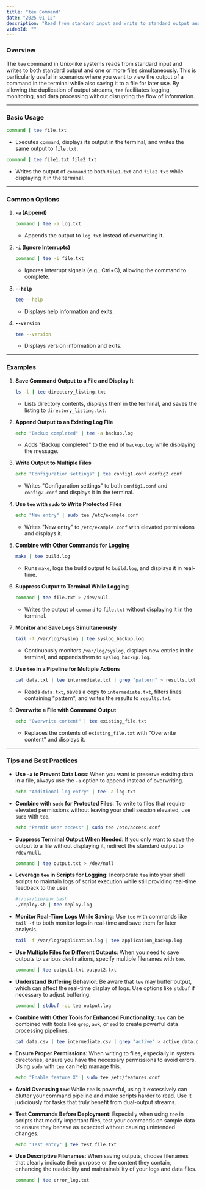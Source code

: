 ```yaml
---
title: "tee Command"
date: "2025-01-12"
description: "Read from standard input and write to standard output and files."
videoId: ""
---
```


### Overview

The `tee` command in Unix-like systems reads from standard input and writes to both standard output and one or more files simultaneously. This is particularly useful in scenarios where you want to view the output of a command in the terminal while also saving it to a file for later use. By allowing the duplication of output streams, `tee` facilitates logging, monitoring, and data processing without disrupting the flow of information.

---

### Basic Usage

```bash
command | tee file.txt
```
- Executes `command`, displays its output in the terminal, and writes the same output to `file.txt`.

```bash
command | tee file1.txt file2.txt
```
- Writes the output of `command` to both `file1.txt` and `file2.txt` while displaying it in the terminal.

---

### Common Options

1. **`-a` (Append)**  
   ```bash
   command | tee -a log.txt
   ```
   - Appends the output to `log.txt` instead of overwriting it.

2. **`-i` (Ignore Interrupts)**  
   ```bash
   command | tee -i file.txt
   ```
   - Ignores interrupt signals (e.g., Ctrl+C), allowing the command to complete.

3. **`--help`**  
   ```bash
   tee --help
   ```
   - Displays help information and exits.

4. **`--version`**  
   ```bash
   tee --version
   ```
   - Displays version information and exits.

---

### Examples

1. **Save Command Output to a File and Display It**  
   ```bash
   ls -l | tee directory_listing.txt
   ```
   - Lists directory contents, displays them in the terminal, and saves the listing to `directory_listing.txt`.

2. **Append Output to an Existing Log File**  
   ```bash
   echo "Backup completed" | tee -a backup.log
   ```
   - Adds "Backup completed" to the end of `backup.log` while displaying the message.

3. **Write Output to Multiple Files**  
   ```bash
   echo "Configuration settings" | tee config1.conf config2.conf
   ```
   - Writes "Configuration settings" to both `config1.conf` and `config2.conf` and displays it in the terminal.

4. **Use `tee` with `sudo` to Write Protected Files**  
   ```bash
   echo "New entry" | sudo tee /etc/example.conf
   ```
   - Writes "New entry" to `/etc/example.conf` with elevated permissions and displays it.

5. **Combine with Other Commands for Logging**  
   ```bash
   make | tee build.log
   ```
   - Runs `make`, logs the build output to `build.log`, and displays it in real-time.

6. **Suppress Output to Terminal While Logging**  
   ```bash
   command | tee file.txt > /dev/null
   ```
   - Writes the output of `command` to `file.txt` without displaying it in the terminal.

7. **Monitor and Save Logs Simultaneously**  
   ```bash
   tail -f /var/log/syslog | tee syslog_backup.log
   ```
   - Continuously monitors `/var/log/syslog`, displays new entries in the terminal, and appends them to `syslog_backup.log`.

8. **Use `tee` in a Pipeline for Multiple Actions**  
   ```bash
   cat data.txt | tee intermediate.txt | grep "pattern" > results.txt
   ```
   - Reads `data.txt`, saves a copy to `intermediate.txt`, filters lines containing "pattern", and writes the results to `results.txt`.

9. **Overwrite a File with Command Output**  
   ```bash
   echo "Overwrite content" | tee existing_file.txt
   ```
   - Replaces the contents of `existing_file.txt` with "Overwrite content" and displays it.

---

### Tips and Best Practices

- **Use `-a` to Prevent Data Loss**: When you want to preserve existing data in a file, always use the `-a` option to append instead of overwriting.
  
  ```bash
  echo "Additional log entry" | tee -a log.txt
  ```
  
- **Combine with `sudo` for Protected Files**: To write to files that require elevated permissions without leaving your shell session elevated, use `sudo` with `tee`.
  
  ```bash
  echo "Permit user access" | sudo tee /etc/access.conf
  ```
  
- **Suppress Terminal Output When Needed**: If you only want to save the output to a file without displaying it, redirect the standard output to `/dev/null`.
  
  ```bash
  command | tee output.txt > /dev/null
  ```
  
- **Leverage `tee` in Scripts for Logging**: Incorporate `tee` into your shell scripts to maintain logs of script execution while still providing real-time feedback to the user.
  
  ```bash
  #!/usr/bin/env bash
  ./deploy.sh | tee deploy.log
  ```
  
- **Monitor Real-Time Logs While Saving**: Use `tee` with commands like `tail -f` to both monitor logs in real-time and save them for later analysis.
  
  ```bash
  tail -f /var/log/application.log | tee application_backup.log
  ```
  
- **Use Multiple Files for Different Outputs**: When you need to save outputs to various destinations, specify multiple filenames with `tee`.
  
  ```bash
  command | tee output1.txt output2.txt
  ```
  
- **Understand Buffering Behavior**: Be aware that `tee` may buffer output, which can affect the real-time display of logs. Use options like `stdbuf` if necessary to adjust buffering.
  
  ```bash
  command | stdbuf -oL tee output.log
  ```
  
- **Combine with Other Tools for Enhanced Functionality**: `tee` can be combined with tools like `grep`, `awk`, or `sed` to create powerful data processing pipelines.
  
  ```bash
  cat data.csv | tee intermediate.csv | grep "active" > active_data.csv
  ```
  
- **Ensure Proper Permissions**: When writing to files, especially in system directories, ensure you have the necessary permissions to avoid errors. Using `sudo` with `tee` can help manage this.
  
  ```bash
  echo "Enable feature X" | sudo tee /etc/features.conf
  ```
  
- **Avoid Overusing `tee`**: While `tee` is powerful, using it excessively can clutter your command pipeline and make scripts harder to read. Use it judiciously for tasks that truly benefit from dual-output streams.
  
- **Test Commands Before Deployment**: Especially when using `tee` in scripts that modify important files, test your commands on sample data to ensure they behave as expected without causing unintended changes.
  
  ```bash
  echo "Test entry" | tee test_file.txt
  ```
  
- **Use Descriptive Filenames**: When saving outputs, choose filenames that clearly indicate their purpose or the content they contain, enhancing the readability and maintainability of your logs and data files.
  
  ```bash
  command | tee error_log.txt
  ```